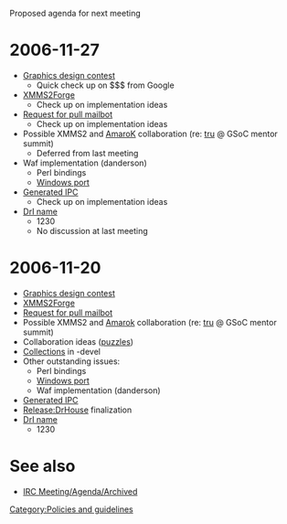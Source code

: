 Proposed agenda for next meeting

= 2006-11-27 =

* [[Proposed Graphic Competition|Graphics design contest]]
** Quick check up on $$$ from Google
* [[XMMS2Forge]]
** Check up on implementation ideas
* [[Request for pull mailbot]]
** Check up on implementation ideas
* Possible XMMS2 and [http://amarok.kde.org/ AmaroK] collaboration (re: [[Tobias RundstrÃ¶m|tru]] @ GSoC mentor summit)
** Deferred from last meeting
* Waf implementation (danderson)
** Perl bindings
** [[Windows|Windows port]]
* [[Generated IPC]]
** Check up on implementation ideas
* [[Talk:Versioning#Dr_I...|DrI name]]
** <mantis>1230</mantis>
** No discussion at last meeting

= 2006-11-20 =

* [[Proposed Graphic Competition|Graphics design contest]]
* [[XMMS2Forge]]
* [[Request for pull mailbot]]
* Possible XMMS2 and [http://amarok.kde.org/ Amarok] collaboration (re: [[Tobias RundstrÃ¶m|tru]] @ GSoC mentor summit)
* Collaboration ideas ([[Daniel Chokola|puzzles]])
* [[Collections]] in -devel
* Other outstanding issues:
** Perl bindings
** [[Windows|Windows port]]
** Waf implementation (danderson)
* [[Generated IPC]]
* [[Release:DrHouse]] finalization
* [[Talk:Versioning#Dr_I...|DrI name]]
** <mantis>1230</mantis>

= See also =
* [[IRC Meeting/Agenda/Archived]]

[[Category:Policies and guidelines]]